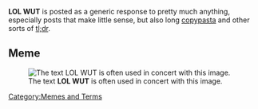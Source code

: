 '''LOL WUT''' is posted as a generic response to pretty much anything, especially posts that make little sense, but also long [[copypasta]] and other sorts of [[tl;dr]].

== Meme ==
[[Image:Lolwut.jpg|frame|left|The text '''LOL WUT''' is often used in concert with this image.]]

[[Category:Memes and Terms]]